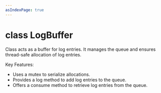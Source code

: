 ```yaml
---
asIndexPage: true
---
```


# class LogBuffer

Class acts as a buffer for log entries. It manages the queue and ensures
thread-safe allocation of log entries.

Key Features:
*   Uses a mutex to serialize allocations.
*   Provides a log method to add log entries to the queue.
*   Offers a consume method to retrieve log entries from the queue.
